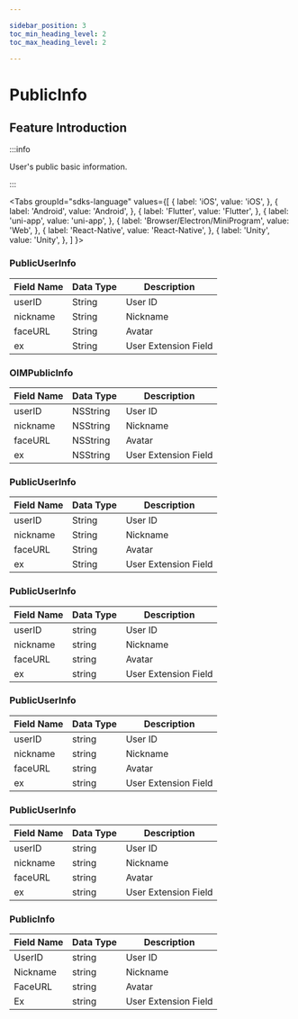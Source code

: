 ```yaml
---

sidebar_position: 3
toc_min_heading_level: 2
toc_max_heading_level: 2

---
```


# PublicInfo

## Feature Introduction

:::info

User's public basic information.

:::

<Tabs
groupId="sdks-language"
values={[
{ label: 'iOS', value: 'iOS', },
{ label: 'Android', value: 'Android', },
{ label: 'Flutter', value: 'Flutter', },
{ label: 'uni-app', value: 'uni-app', },
{ label: 'Browser/Electron/MiniProgram', value: 'Web', },
{ label: 'React-Native', value: 'React-Native', },
{ label: 'Unity', value: 'Unity', },
]
}>

<TabItem value="Flutter">

### PublicUserInfo

| Field Name | Data Type | Description               |
| ---------- | --------- | --------------------------|
| userID     | String    | User ID                   |
| nickname   | String    | Nickname                  |
| faceURL    | String    | Avatar                    |
| ex         | String    | User Extension Field      |

</TabItem>

<TabItem value="iOS">

### OIMPublicInfo

| Field Name | Data Type | Description               |
| ---------- | --------- | --------------------------|
| userID     | NSString  | User ID                   |
| nickname   | NSString  | Nickname                  |
| faceURL    | NSString  | Avatar                    |
| ex         | NSString  | User Extension Field      |

</TabItem>

<TabItem value="Android">

### PublicUserInfo

| Field Name | Data Type | Description               |
| ---------- | --------- | --------------------------|
| userID     | String    | User ID                   |
| nickname   | String    | Nickname                  |
| faceURL    | String    | Avatar                    |
| ex         | String    | User Extension Field      |

</TabItem>

<TabItem value="Web">

### PublicUserInfo

| Field Name | Data Type | Description               |
| ---------- | --------- | --------------------------|
| userID     | string    | User ID                   |
| nickname   | string    | Nickname                  |
| faceURL    | string    | Avatar                    |
| ex         | string    | User Extension Field      |

</TabItem>

<TabItem value="uni-app">

### PublicUserInfo

| Field Name | Data Type | Description               |
| ---------- | --------- | --------------------------|
| userID     | string    | User ID                   |
| nickname   | string    | Nickname                  |
| faceURL    | string    | Avatar                    |
| ex         | string    | User Extension Field      |

</TabItem>

<TabItem value="React-Native">

### PublicUserInfo

| Field Name | Data Type | Description               |
| ---------- | --------- | --------------------------|
| userID     | string    | User ID                   |
| nickname   | string    | Nickname                  |
| faceURL    | string    | Avatar                    |
| ex         | string    | User Extension Field      |

</TabItem>

<TabItem value="Unity">

### PublicInfo

| Field Name | Data Type | Description               |
| ---------- | --------- | --------------------------|
| UserID     | string    | User ID                   |
| Nickname   | string    | Nickname                  |
| FaceURL    | string    | Avatar                    |
| Ex         | string    | User Extension Field      |

</TabItem>

</Tabs>